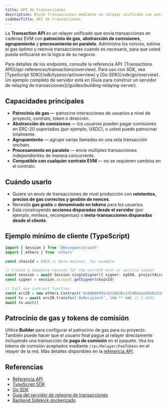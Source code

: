 ```yaml
---
title: API de transacciones
description: Envíe transacciones mediante un relayer unificado con patrocinio de gas, agrupamiento y procesamiento en paralelo. Funciona con cualquier contrato EVM y cualquier wallet de Sequence o externo.
sidebarTitle: API de transacciones
---
```


La **Transaction API** es un relayer unificado que envía transacciones en cadenas EVM con **patrocinio de gas**, **abstracción de comisiones**, **agrupamiento** y **procesamiento en paralelo**. Administra los nonces, estima el gas óptimo y reenvía transacciones cuando es necesario, para que usted pueda enfocarse en la lógica de su negocio.

<Info>
  Para detalles de los endpoints, consulte la referencia API: [Transactions API](/api-references/transactions/overview). Para uso con SDK, vea [TypeScript SDK](/sdk/typescript/overview) y [Go SDK](/sdk/go/overview). Un ejemplo completo de servidor está en [Guía para construir un servidor de relaying de transacciones](/guides/building-relaying-server).
</Info>

## Capacidades principales

- **Patrocinio de gas** — patrocine interacciones de usuarios a nivel de proyecto, contrato, token o dirección.
- **Abstracción de comisiones** — los usuarios pueden pagar comisiones en ERC-20 soportados (por ejemplo, USDC), o usted puede patrocinar totalmente.
- **Agrupamiento** — agrupe varias llamadas en una sola transacción onchain.
- **Procesamiento en paralelo** — envíe múltiples transacciones independientes de manera concurrente.
- **Compatible con cualquier contrato EVM** — no se requieren cambios en el contrato.

## Cuándo usarlo

- Quiere un envío de transacciones de nivel producción con **reintentos, precios de gas correctos y gestión de nonces**.
- Necesita **gas gratis** o **denominado en tokens** para los usuarios.
- Está construyendo **acciones disparadas desde el servidor** (por ejemplo, minteos, recompensas) o **meta-transacciones disparadas desde el cliente**.

## Ejemplo mínimo de cliente (TypeScript)

```ts
import { Session } from '@0xsequence/auth'
import { ethers } from 'ethers'

const chainId = 8453 // Base mainnet, for example

// Create a Sequence session for the current user or service signer
const session = await Session.singleSigner({ signer: myEOA, projectAccessKey: '<ACCESS_KEY>' })
const signer = session.account.getSigner(chainId)

// Call any contract function
const erc20 = new ethers.Contract('0xA0b86991c6218b36c1d19D4a2e9Eb0cE3606eB48', ['function transfer(address to, uint256 amount)'], signer)
const tx = await erc20.transfer('0xRecipient', 10n ** 6n) // 1 USDC
await tx.wait()
```

## Patrocinio de gas y tokens de comisión
Utilice **Builder** para configurar el patrocinio de gas para su proyecto. También puede hacer que el usuario final pague al relayer directamente incluyendo una transacción de **pago de comisión** en el paquete. Vea los tokens de comisión aceptados mediante `/rpc/Relayer/FeeTokens` en el relayer de la red. Más detalles disponibles en la [referencia API](/api-references/transactions/overview).

## Referencias

- [Referencia API](/api-references/transactions/overview)
- [TypeScript SDK](/sdk/typescript/overview)
- [Go SDK](/sdk/go/overview)
- [Guía del servidor de relaying de transacciones](/guides/building-relaying-server)
- [Backend Sidekick dockerizado](/solutions/infrastructure/sidekick)